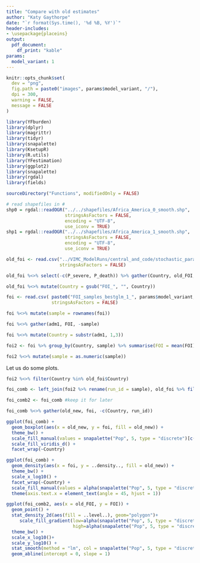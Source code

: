 ```yaml
---
title: "Compare with old estimates"
author: "Katy Gaythorpe"
date: "`r format(Sys.time(), '%d %B, %Y')`"
header-includes: 
- \usepackage{placeins}
output: 
  pdf_document:
    df_print: "kable"
params:
  model_variant: 1 
---
```


```r

knitr::opts_chunk$set(
  dev = "png",
  fig.path = paste0("images", params$model_variant, "/"),
  dpi = 300,
  warning = FALSE,
  message = FALSE
)
```


```r
library(YFburden)
library(dplyr)
library(magrittr)
library(tidyr)
library(snapalette)
library(KsetupR)
library(R.utils)
library(YFestimation)
library(ggplot2)
library(snapalette)
library(rgdal)
library(fields)

sourceDirectory("Functions", modifiedOnly = FALSE)

# read shapefiles in #
shp0 = rgdal::readOGR("../../shapefiles/Africa_America_0_smooth.shp",
                      stringsAsFactors = FALSE,
                      encoding = "UTF-8",
                      use_iconv = TRUE)
shp1 = rgdal::readOGR("../../shapefiles/Africa_America_1_smooth.shp",
                      stringsAsFactors = FALSE,
                      encoding = "UTF-8",
                      use_iconv = TRUE)

```


```r

old_foi <- read.csv("../VIMC_ModelRuns/central_and_code/stochastic_parameters.csv", 
                    stringsAsFactors = FALSE)

old_foi %<>% select(-c(P_severe, P_death)) %>% gather(Country, old_FOI, -run_id)

old_foi %<>% mutate(Country = gsub("FOI_", "", Country))

```

```r

foi <- read.csv( paste0("FOI_samples_bestglm_1_", params$model_variant, ".csv"), 
                 stringsAsFactors = FALSE)

foi %<>% mutate(sample = rownames(foi))

foi %<>% gather(adm1, FOI, -sample)

foi %<>% mutate(Country = substr(adm1, 1,3))

foi2 <- foi %>% group_by(Country, sample) %>% summarise(FOI = mean(FOI))

foi2 %<>% mutate(sample = as.numeric(sample))

```

Let us do some plots.

```r

foi2 %<>% filter(Country %in% old_foi$Country)

foi_comb <- left_join(foi2 %>% rename(run_id = sample), old_foi %>% filter(run_id < 101) )

foi_comb2 <- foi_comb #keep it for later

foi_comb %<>% gather(old_new, foi, -c(Country, run_id))


```

```r

ggplot(foi_comb) + 
  geom_boxplot(aes(x = old_new, y = foi, fill = old_new)) +
  theme_bw() +
  scale_fill_manual(values = snapalette("Pop", 5, type = "discrete")[c(1,5)])+
  scale_fill_viridis_d() +
  facet_wrap(~Country)

```


```r

ggplot(foi_comb) + 
  geom_density(aes(x = foi, y = ..density.., fill = old_new)) +
  theme_bw() +
  scale_x_log10() + 
  facet_wrap(~Country) + 
  scale_fill_manual(values = alpha(snapalette("Pop", 5, type = "discrete")[c(1,5)],0.5) )+
  theme(axis.text.x = element_text(angle = 45, hjust = 1))

```


```r

ggplot(foi_comb2, aes(x = old_FOI, y = FOI)) +
  geom_point() + 
  stat_density_2d(aes(fill = ..level..), geom="polygon")+
     scale_fill_gradient(low=alpha(snapalette("Pop", 5, type = "discrete")[1],0.5), 
                         high=alpha(snapalette("Pop", 5, type = "discrete")[5],0.5) ) + 
  theme_bw() +
  scale_x_log10()+
  scale_y_log10() +
  stat_smooth(method = "lm", col = snapalette("Pop", 5, type = "discrete")[5])+
  geom_abline(intercept = 0, slope = 1)

```
